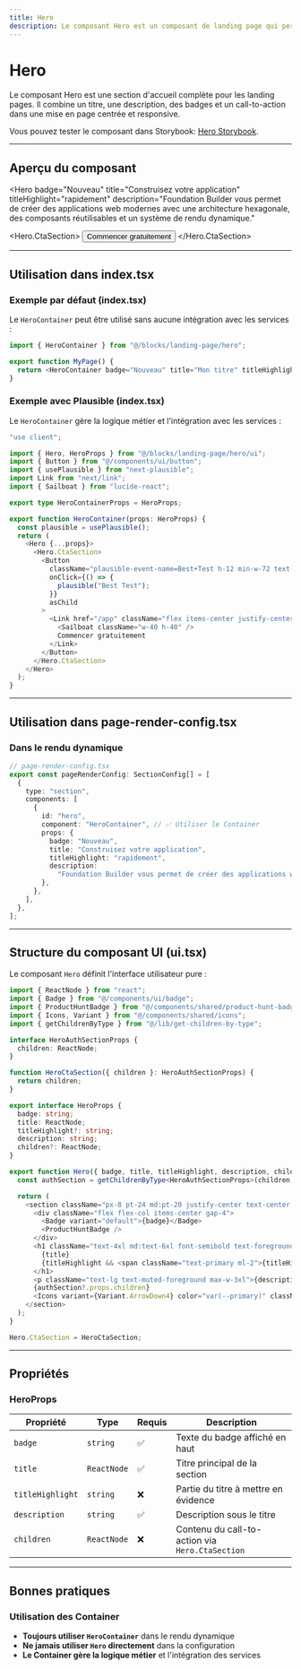 ```yaml
---
title: Hero
description: Le composant Hero est un composant de landing page qui permet de présenter une section d'accueil avec titre, description et call-to-action.
---
```


# Hero

Le composant Hero est une section d'accueil complète pour les landing pages. Il combine un titre, une description, des badges et un call-to-action dans une mise en page centrée et responsive.

Vous pouvez tester le composant dans Storybook: [Hero Storybook](http://localhost:6006/?path=/story/blocks-landing-page-hero--default).

---

## Aperçu du composant


<Hero
  badge="Nouveau"
  title="Construisez votre application"
  titleHighlight="rapidement"
  description="Foundation Builder vous permet de créer des applications web modernes avec une architecture hexagonale, des composants réutilisables et un système de rendu dynamique."
>
  <Hero.CtaSection>
    <Button size="lg" className="h-12 min-w-72 text-lg">
      Commencer gratuitement
    </Button>
  </Hero.CtaSection>
</Hero>

---

## Utilisation dans index.tsx

### Exemple par défaut (index.tsx)

Le `HeroContainer` peut être utilisé sans aucune intégration avec les services :

```typescript
import { HeroContainer } from "@/blocks/landing-page/hero";

export function MyPage() {
  return <HeroContainer badge="Nouveau" title="Mon titre" titleHighlight="important" description="Ma description" />;
}
```

### Exemple avec Plausible (index.tsx)

Le `HeroContainer` gère la logique métier et l'intégration avec les services :

```typescript
"use client";

import { Hero, HeroProps } from "@/blocks/landing-page/hero/ui";
import { Button } from "@/components/ui/button";
import { usePlausible } from "next-plausible";
import Link from "next/link";
import { Sailboat } from "lucide-react";

export type HeroContainerProps = HeroProps;

export function HeroContainer(props: HeroProps) {
  const plausible = usePlausible();
  return (
    <Hero {...props}>
      <Hero.CtaSection>
        <Button
          className="plausible-event-name=Best+Test h-12 min-w-72 text-lg"
          onClick={() => {
            plausible("Best Test");
          }}
          asChild
        >
          <Link href="/app" className="flex items-center justify-center gap-2">
            <Sailboat className="w-40 h-40" />
            Commencer gratuitement
          </Link>
        </Button>
      </Hero.CtaSection>
    </Hero>
  );
}
```

---

## Utilisation dans page-render-config.tsx

### Dans le rendu dynamique

```typescript
// page-render-config.tsx
export const pageRenderConfig: SectionConfig[] = [
  {
    type: "section",
    components: [
      {
        id: "hero",
        component: "HeroContainer", // ✅ Utiliser le Container
        props: {
          badge: "Nouveau",
          title: "Construisez votre application",
          titleHighlight: "rapidement",
          description:
            "Foundation Builder vous permet de créer des applications web modernes avec une architecture hexagonale.",
        },
      },
    ],
  },
];
```

---

## Structure du composant UI (ui.tsx)

Le composant `Hero` définit l'interface utilisateur pure :

```typescript
import { ReactNode } from "react";
import { Badge } from "@/components/ui/badge";
import { ProductHuntBadge } from "@/components/shared/product-hunt-badge";
import { Icons, Variant } from "@/components/shared/icons";
import { getChildrenByType } from "@/lib/get-children-by-type";

interface HeroAuthSectionProps {
  children: ReactNode;
}

function HeroCtaSection({ children }: HeroAuthSectionProps) {
  return children;
}

export interface HeroProps {
  badge: string;
  title: ReactNode;
  titleHighlight?: string;
  description: string;
  children?: ReactNode;
}

export function Hero({ badge, title, titleHighlight, description, children }: HeroProps) {
  const authSection = getChildrenByType<HeroAuthSectionProps>(children, HeroCtaSection);

  return (
    <section className="px-8 pt-24 md:pt-20 justify-center text-center flex flex-col mx-auto max-w-5xl items-center gap-10">
      <div className="flex flex-col items-center gap-4">
        <Badge variant="default">{badge}</Badge>
        <ProductHuntBadge />
      </div>
      <h1 className="text-4xl md:text-6xl font-semibold text-foreground">
        {title}
        {titleHighlight && <span className="text-primary ml-2">{titleHighlight}</span>}
      </h1>
      <p className="text-lg text-muted-foreground max-w-3xl">{description}</p>
      {authSection?.props.children}
      <Icons variant={Variant.ArrowDown4} color="var(--primary)" className="w-36 h-36 mt-6" />
    </section>
  );
}

Hero.CtaSection = HeroCtaSection;
```

---

## Propriétés

### HeroProps

| Propriété        | Type        | Requis | Description                                     |
| ---------------- | ----------- | ------ | ----------------------------------------------- |
| `badge`          | `string`    | ✅     | Texte du badge affiché en haut                  |
| `title`          | `ReactNode` | ✅     | Titre principal de la section                   |
| `titleHighlight` | `string`    | ❌     | Partie du titre à mettre en évidence            |
| `description`    | `string`    | ✅     | Description sous le titre                       |
| `children`       | `ReactNode` | ❌     | Contenu du call-to-action via `Hero.CtaSection` |

---

## Bonnes pratiques

### Utilisation des Container

- **Toujours utiliser `HeroContainer`** dans le rendu dynamique
- **Ne jamais utiliser `Hero` directement** dans la configuration
- **Le Container gère la logique métier** et l'intégration des services
